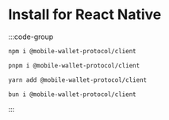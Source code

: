 # Install for React Native

:::code-group
```bash [npm]
npm i @mobile-wallet-protocol/client
```

```bash [pnpm]
pnpm i @mobile-wallet-protocol/client
```

```bash [yarn]
yarn add @mobile-wallet-protocol/client
```

```bash [bun]
bun i @mobile-wallet-protocol/client
```
:::